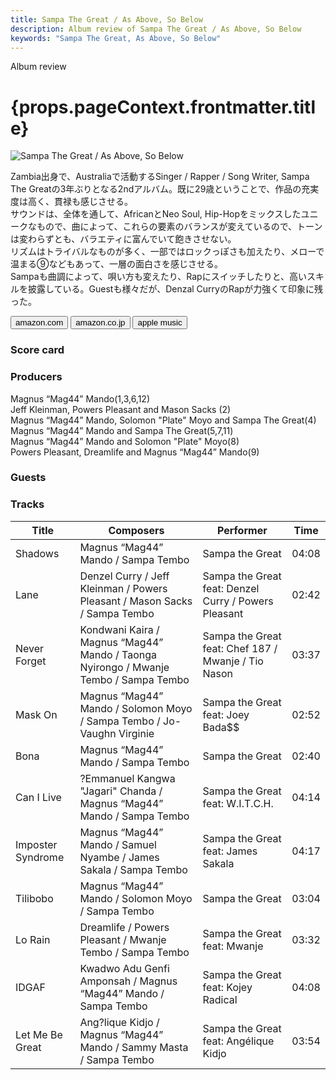 ```yaml
---
title: Sampa The Great / As Above, So Below
description: Album review of Sampa The Great / As Above, So Below
keywords: "Sampa The Great, As Above, So Below"
---
```





<p className="largeP">Album review</p>
<h1 className="h1--no--margin">{props.pageContext.frontmatter.title}</h1>

<Row  className="image-card-group">
	<Column colMd={3} colLg={4} noGutterMdLeft="">
       <ImageCard>

![Sampa The Great / As Above, So Below](../../images/cd/sampathegreat1L.jpg)

</ImageCard>
	</Column>
	<Column colMd={4} colLg={8} noGutterMdLeft="">
		<p>
			Zambia出身で、Australiaで活動するSinger / Rapper / Song Writer, Sampa The Greatの3年ぶりとなる2ndアルバム。既に29歳ということで、作品の充実度は高く、貫禄も感じさせる。
			<br/>サウンドは、全体を通して、AfricanとNeo Soul, Hip-Hopをミックスしたユニークなもので、曲によって、これらの要素のバランスが変えているので、トーンは変わらずとも、バラエティに富んでいて飽きさせない。
			<br/>リズムはトライバルなものが多く、一部ではロックっぽさも加えたり、メローで温まる⑨などもあって、一層の面白さを感じさせる。
			<br/>Sampaも曲調によって、唄い方も変えたり、Rapにスイッチしたりと、高いスキルを披露している。Guestも様々だが、Denzal CurryのRapが力強くて印象に残った。
		</p>
		<div>
		  <Button className="button-right-mergin"  href="https://amzn.to/3ZJEfIl" renderIcon={ArrowUpRight} size='sm' kind='primary'>
  	    amazon.com
  	  </Button>
  	  <Button className="button-right-mergin"  href="https://amzn.to/3ZMFhmJ" renderIcon={ArrowUpRight} size='sm' kind='secondary'>
  	    amazon.co.jp
  	  </Button>
			<Button className="button-right-mergin"  href="https://apple.co/3tuU5KB" renderIcon={ArrowUpRight} size='sm' kind='tertiary'>
  	    apple music
  	  </Button>
			<AdvJS2/>
		</div>
	</Column>
</Row>
<Row >
	<Column colMd={4} colLg={4} noGutterMdLeft="">
		<div>
		  <h3>Score card</h3>
			<SliderJS1 value="3" />
		  <SliderJS2 value="3" />
			<SliderJS3 value="1" />
		  <SliderJS4 value="9" />
		</div>
	</Column>
	<Column colMd={8} colLg={8} noGutterMdLeft="">
		<div>
			<h3>Producers</h3>
			<p>
				Magnus “Mag44” Mando(1,3,6,12)
				<br/>Jeff Kleinman, Powers Pleasant and Mason Sacks (2)
				<br/>Magnus “Mag44” Mando, Solomon "Plate" Moyo and Sampa The Great(4)
				<br/>Magnus “Mag44” Mando and Sampa The Great(5,7,11)
				<br/>Magnus “Mag44” Mando and Solomon "Plate" Moyo(8)
				<br/>Powers Pleasant, Dreamlife and Magnus “Mag44” Mando(9)
			</p>
			<h3>Guests</h3>
			<p>
			</p>
		</div>
	</Column>
</Row>

<h3>Tracks</h3>

| Title             | Composers                                                                            | Performer                                            | Time  |
| ----------------- | ------------------------------------------------------------------------------------ | ---------------------------------------------------- | ----- |
| Shadows           | Magnus “Mag44” Mando / Sampa Tembo                                                   | Sampa the Great                                      | 04:08 |
| Lane              | Denzel Curry / Jeff Kleinman / Powers Pleasant / Mason Sacks / Sampa Tembo           | Sampa the Great feat: Denzel Curry / Powers Pleasant | 02:42 |
| Never Forget      | Kondwani Kaira / Magnus “Mag44” Mando / Taonga Nyirongo / Mwanje Tembo / Sampa Tembo | Sampa the Great feat: Chef 187 / Mwanje / Tio Nason  | 03:37 |
| Mask On           | Magnus “Mag44” Mando / Solomon Moyo / Sampa Tembo / Jo-Vaughn Virginie               | Sampa the Great feat: Joey Bada$$                    | 02:52 |
| Bona              | Magnus “Mag44” Mando / Sampa Tembo                                                   | Sampa the Great                                      | 02:40 |
| Can I Live        | ?Emmanuel Kangwa "Jagari" Chanda / Magnus “Mag44” Mando / Sampa Tembo                | Sampa the Great feat: W.I.T.C.H.                     | 04:14 |
| Imposter Syndrome | Magnus “Mag44” Mando / Samuel Nyambe / James Sakala / Sampa Tembo                    | Sampa the Great feat: James Sakala                   | 04:17 |
| Tilibobo          | Magnus “Mag44” Mando / Solomon Moyo / Sampa Tembo                                    | Sampa the Great                                      | 03:04 |
| Lo Rain           | Dreamlife / Powers Pleasant / Mwanje Tembo / Sampa Tembo                             | Sampa the Great feat: Mwanje                         | 03:32 |
| IDGAF             | Kwadwo Adu Genfi Amponsah / Magnus “Mag44” Mando / Sampa Tembo                       | Sampa the Great feat: Kojey Radical                  | 04:08 |
| Let Me Be Great   | Ang?lique Kidjo / Magnus “Mag44” Mando / Sammy Masta / Sampa Tembo                   | Sampa the Great feat: Angélique Kidjo                | 03:54 |

<AdvJS3 />
